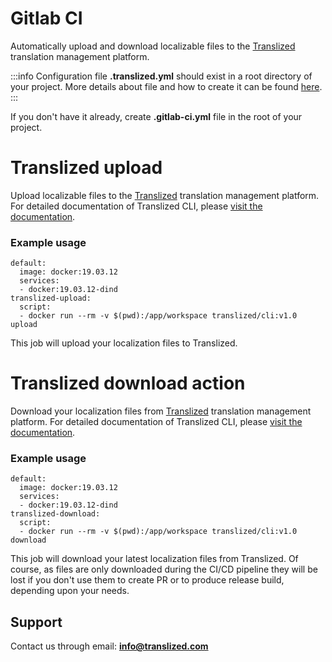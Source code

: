 # Gitlab CI

Automatically upload and download localizable files to the [Translized](https://www.translized.com/) translation management platform.

:::info
Configuration file **.translized.yml** should exist in a root directory of your project.
More details about file and how to create it can be found [here](https://docs.translized.com/docs/cli/configuration).
:::

If you don't have it already, create **.gitlab-ci.yml** file in the root of your project.

# Translized upload

Upload localizable files to the [Translized](https://www.translized.com/) translation management platform. 
For detailed documentation of Translized CLI, please [visit the documentation](https://docs.translized.com/docs/cli/basics/).

### Example usage

    default:
      image: docker:19.03.12
      services:
      - docker:19.03.12-dind
    translized-upload:
      script:
      - docker run --rm -v $(pwd):/app/workspace translized/cli:v1.0 upload

This job will upload your localization files to Translized. 

# Translized download action

Download your localization files from [Translized](https://www.translized.com/) translation management platform. 
For detailed documentation of Translized CLI, please [visit the documentation](https://docs.translized.com/docs/cli/basics/).

### Example usage

    default:
      image: docker:19.03.12
      services:
      - docker:19.03.12-dind
    translized-download:
      script:
      - docker run --rm -v $(pwd):/app/workspace translized/cli:v1.0 download

This job will download your latest localization files from Translized. 
Of course, as files are only downloaded during the CI/CD pipeline they will be lost if you don't use them to create PR or to produce release build, depending upon your needs.

## Support

Contact us through email: **info@translized.com**
